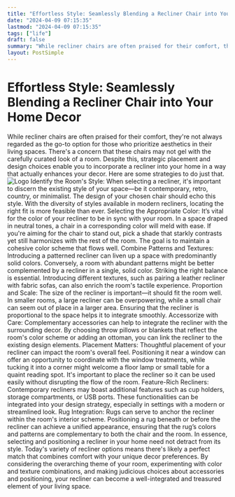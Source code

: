 ```yaml
---
title: "Effortless Style: Seamlessly Blending a Recliner Chair into Your Home Decor"
date: "2024-04-09 07:15:35"
lastmod: "2024-04-09 07:15:35"
tags: ["life"]
draft: false
summary: "While recliner chairs are often praised for their comfort, they're not always regarded as the go-to option for those who prioritize aesthetics in their living spaces. There's a concern that these chairs may not gel with the carefully curated look of a room. Despite this, strategic placement and design choices enable you to incorporate a recliner into your home in a way that actually enhances your decor. Here are some strategies to do just that."
layout: PostSimple
---
```

# Effortless Style: Seamlessly Blending a Recliner Chair into Your Home Decor
While recliner chairs are often praised for their comfort, they're not always regarded as the go-to option for those who prioritize aesthetics in their living spaces. There's a concern that these chairs may not gel with the carefully curated look of a room. Despite this, strategic placement and design choices enable you to incorporate a recliner into your home in a way that actually enhances your decor. Here are some strategies to do just that.
<img alt="Logo" src="https://cdn.seniorsselection.com/src_image/c4eb82cb9b91b4b02f6b8e07e5a7f65d.webp"/>
Identify the Room's Style: When selecting a recliner, it's important to discern the existing style of your space—be it contemporary, retro, country, or minimalist. The design of your chosen chair should echo this style. With the diversity of styles available in modern recliners, locating the right fit is more feasible than ever.
Selecting the Appropriate Color: It’s vital for the color of your recliner to be in sync with your room. In a space draped in neutral tones, a chair in a corresponding color will meld with ease. If you're aiming for the chair to stand out, pick a shade that starkly contrasts yet still harmonizes with the rest of the room. The goal is to maintain a cohesive color scheme that flows well.
Combine Patterns and Textures: Introducing a patterned recliner can liven up a space with predominantly solid colors. Conversely, a room with abundant patterns might be better complemented by a recliner in a single, solid color. Striking the right balance is essential. Introducing different textures, such as pairing a leather recliner with fabric sofas, can also enrich the room's tactile experience.
Proportion and Scale: The size of the recliner is important—it should fit the room well. In smaller rooms, a large recliner can be overpowering, while a small chair can seem out of place in a larger area. Ensuring that the recliner is proportional to the space helps it to integrate smoothly.
Accessorize with Care: Complementary accessories can help to integrate the recliner with the surrounding decor. By choosing throw pillows or blankets that reflect the room's color scheme or adding an ottoman, you can link the recliner to the existing design elements.
Placement Matters: Thoughtful placement of your recliner can impact the room's overall feel. Positioning it near a window can offer an opportunity to coordinate with the window treatments, while tucking it into a corner might welcome a floor lamp or small table for a quaint reading spot. It's important to place the recliner so it can be used easily without disrupting the flow of the room.
Feature-Rich Recliners: Contemporary recliners may boast additional features such as cup holders, storage compartments, or USB ports. These functionalities can be integrated into your design strategy, especially in settings with a modern or streamlined look.
Rug Integration: Rugs can serve to anchor the recliner within the room's interior scheme. Positioning a rug beneath or before the recliner can achieve a unified appearance, ensuring that the rug’s colors and patterns are complementary to both the chair and the room.
In essence, selecting and positioning a recliner in your home need not detract from its style. Today's variety of recliner options means there's likely a perfect match that combines comfort with your unique decor preferences. By considering the overarching theme of your room, experimenting with color and texture combinations, and making judicious choices about accessories and positioning, your recliner can become a well-integrated and treasured element of your living space.
        